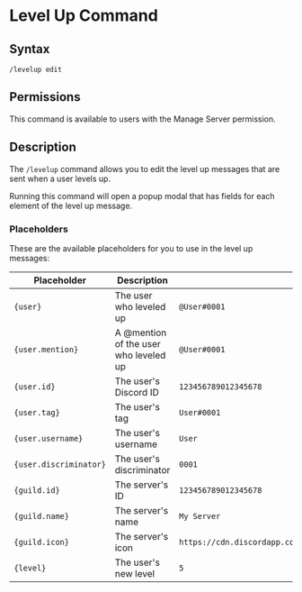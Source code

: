 # Level Up Command

## Syntax

```
/levelup edit
```

## Permissions

This command is available to users with the Manage Server permission.

## Description

The `/levelup` command allows you to edit the level up messages that are sent when a user levels up.

Running this command will open a popup modal that has fields for each element of the level up message.

### Placeholders

These are the available placeholders for you to use in the level up messages:

| Placeholder            | Description              | Example                                                                                    |
| ---------------------- | ------------------------ | ------------------------------------------------------------------------------------------ |
| `{user}`               | The user who leveled up  | `@User#0001`                                                                               |
| `{user.mention}`       | A @mention of the user who leveled up  | `@User#0001`                                                                               |
| `{user.id}`            | The user's Discord ID            | `123456789012345678`                                                                       |
| `{user.tag}`           | The user's tag           | `User#0001`                                                                                |
| `{user.username}`      | The user's username      | `User`                                                                                     |
| `{user.discriminator}` | The user's discriminator | `0001`                                                                                     |
| `{guild.id}`           | The server's ID           | `123456789012345678`                                                                       |
| `{guild.name}`         | The server's name         | `My Server`                                                                                |
| `{guild.icon}`         | The server's icon         | `https://cdn.discordapp.com/icons/123456789012345678/abcdef1234567890abcdef1234567890.png` |
| `{level}`              | The user's new level     | `5`                                                                                        |
